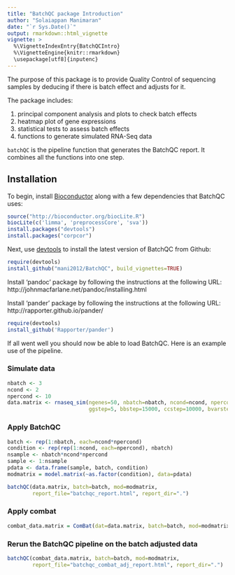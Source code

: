 ```yaml
---
title: "BatchQC package Introduction"
author: "Solaiappan Manimaran"
date: "`r Sys.Date()`"
output: rmarkdown::html_vignette
vignette: >
  %\VignetteIndexEntry{BatchQCIntro}
  %\VignetteEngine{knitr::rmarkdown}
  \usepackage[utf8]{inputenc}
---
```

The purpose of this package is to provide Quality Control of sequencing samples by deducing if there is batch effect and adjusts for it.

The package includes:

1. principal component analysis and plots to check batch effects
2. heatmap plot of gene expressions
3. statistical tests to assess batch effects
4. functions to generate simulated RNA-Seq data

`batchQC` is the pipeline function that generates the BatchQC report. It combines all the functions into one step.

## Installation

To begin, install [Bioconductor](http://www.bioconductor.org/) along with a
few dependencies that BatchQC uses:

```r
source("http://bioconductor.org/biocLite.R")
biocLite(c('limma', 'preprocessCore', 'sva'))
install.packages("devtools")
install.packages("corpcor")
```

Next, use [devtools](https://github.com/hadley/devtools) to install the latest
version of BatchQC from Github:
```r
require(devtools)
install_github("mani2012/BatchQC", build_vignettes=TRUE)
```

Install 'pandoc' package by following the instructions at the following URL:
http://johnmacfarlane.net/pandoc/installing.html

Install 'pander' package by following the instructions at the following URL:
http://rapporter.github.io/pander/

```r
require(devtools)
install_github('Rapporter/pander')
```

If all went well you should now be able to load BatchQC. Here is an example use of the pipeline.

### Simulate data
```r
nbatch <- 3
ncond <- 2
npercond <- 10
data.matrix <- rnaseq_sim(ngenes=50, nbatch=nbatch, ncond=ncond, npercond=npercond, 
                          ggstep=5, bbstep=15000, ccstep=10000, bvarstep=2, seed=1234)

```
### Apply BatchQC
```r
batch <- rep(1:nbatch, each=ncond*npercond)
condition <- rep(rep(1:ncond, each=npercond), nbatch)
nsample <- nbatch*ncond*npercond
sample <- 1:nsample
pdata <- data.frame(sample, batch, condition)
modmatrix = model.matrix(~as.factor(condition), data=pdata)

batchQC(data.matrix, batch=batch, mod=modmatrix, 
        report_file="batchqc_report.html", report_dir=".")

```

### Apply combat
```r
combat_data.matrix = ComBat(dat=data.matrix, batch=batch, mod=modmatrix)
```

### Rerun the BatchQC pipeline on the batch adjusted data
```r
batchQC(combat_data.matrix, batch=batch, mod=modmatrix, 
        report_file="batchqc_combat_adj_report.html", report_dir=".")
```
